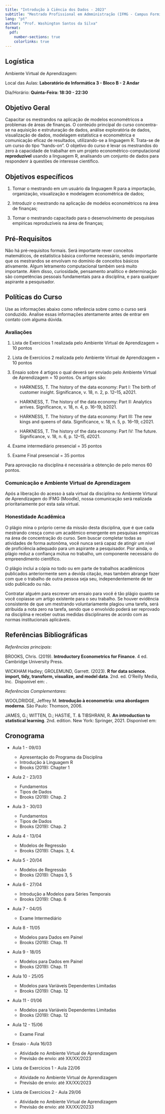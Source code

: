 ```yaml
---
title: "Introdução à Ciência dos Dados - 2023"
subtitle: "Mestrado Profissional em Admministração (IFMG - Campus Formiga)"
lang: "pt"
author: "Prof. Washington Santos da Silva"
format:
  pdf:
    number-sections: true
    colorlinks: true
---
```



## Logística

Ambiente Virtual de Aprendizagem: \url{https://ead.ifmg.edu.br/formiga/} 

Local das Aulas: **Laboratório de Informática 3 - Bloco B - 2 Andar**

Dia/Horário: **Quinta-Feira: 18:30 - 22:30**


## Objetivo Geral

Capacitar os mestrandos na aplicação de modelos econométricos a 
problemas de áreas de finanças. O conteúdo principal do curso concentra-se na 
aquisição e estruturação de dados, análise exploratória de dados, visualização 
de dados, modelagem estatística e econométrica e comunicação eficaz de resultados, utilizando-se a linguagem R. Trata-se de um curso do tipo 
"hands-on". O objetivo do curso é levar os mestrandos do zero à capacidade de trabalhar em um projeto econométrico-computacional **reproduzível** usando a linguagem R, analisando um conjunto de dados para respondenr à questões de interesse científico.


## Objetivos específicos

1. Tornar o mestrando em um usuário da linguagem R para a importação, 
   organização, visualização e modelagem econométrica de dados;

3. Introduzir o mestrando na aplicação de modelos econométricos na área de 
   finanças;

2. Tornar o mestrando capacitado para o desenvolvimento de pesquisas 
   empíricas reproduzíveis na área de finanças;


## Pré-Requisitos

Não há pré-requisitos formais. Será importante rever conceitos matemáticos, 
de estatística básica conforme necessário, sendo importante que os mestrandos se envolvam no domínio de conceitos básicos ativamente. Algum letramento 
computacional também será muito importante. Além disso, curiosidade, pensamento analítico e determinação são competências pessoais fundamentais para a 
disciplina, e para qualquer aspirante a pesquisador.

 
## Políticas do Curso

Use as informações abaixo como referência sobre como o curso será conduzido. 
Analise essas informações atentamente antes de entrar em contato com 
alguma dúvida. 


### Avaliações

1) Lista de Exercícios 1 realizada pelo Ambiente Virtual de Aprendizagem = 10 pontos

2) Lista de Exercícios 2 realizada pelo Ambiente Virtual de Aprendizagem = 10 pontos

3) Ensaio sobre 4 artigos o qual deverá ser enviado pelo Ambiente Virtual de Aprendizagem = 10 pontos. Os artigos são:

    - HARKNESS, T. The history of the data economy: Part I: The birth of 
      customer insight. Significance, v. 18, n. 2, p. 12–15, a2021.

    - HARKNESS, T. The history of the data economy: Part II: Analytics arrives.        Significance, v. 18, n. 4, p. 16–19, b2021.

    - HARKNESS, T. The history of the data economy: Part III: The new kings and 
      queens of data. Significance, v. 18, n. 5, p. 16–19, c2021.

    - HARKNESS, T. The history of the data economy: Part IV: The future. 
      Significance, v. 18, n. 6, p. 12–15, d2021.

4) Exame intermediário presencial = 35 pontos

5) Exame Final presencial = 35 pontos

Para aprovação na disciplina é necessária a obtenção de pelo menos 
60 pontos.


### Comunicação e Ambiente Virtual de Aprendizagem

Após a liberação do acesso à sala virtual da disciplina no Ambiente Virtural de 
Aprendizagem do IFMG (Moodle), nossa comunicação será realizada prioritariamente 
por esta sala virtual.


### Honestidade Acadêmica

O plágio mina o próprio cerne da missão desta disciplina, que é que cada 
mestrando cresça como um acadêmico emergente em pesquisas empíricas na área de 
concentração do curso. Sem buscar completar todas as atividades de 
forma autonôma, você nunca será capaz de atingir um nível de proficiência 
adequado para um aspirante a pesquisador. Pior ainda, o plágio reduz a confiança mútua no trabalho, um componente necessário do empreendimento científico.

O plágio inclui a cópia no todo ou em parte de trabalhos acadêmicos publicados 
anteriormente sem a devida citação, mas também abrange fazer com que o trabalho 
de outra pessoa seja seu, independentemente de ter sido publicado ou não. 

Contratar alguém para escrever um ensaio para você é tão plágio quanto se você 
copiasse um artigo existente para o seu trabalho. Se houver evidência 
consistente de que um mestrando voluntariamente plagiou uma tarefa, será 
atribuída a nota zero na tarefa, sendo que o envolvido poderá ser 
reprovado na disciplina e receber outras medidas disciplinares de acordo com 
as normas institucionais aplicáveis.


## Referências Bibliográficas

*Referências principais*:

BROOKS, Chris. (2019). **Introductory Econometrics for Finance**. 4 ed.
Cambridge University Press.

WICKHAM Hadley; GROLEMUND, Garrett. (2023). **R for data science. import, tidy, transform, visualize, and model data**. 2nd. ed. O’Reilly Media, Inc. 
Disponível em: \url{https://r4ds.hadley.nz}.


*Referências Complementares*:

WOOLDRIDGE, Jeffrey M. **Introdução à econometria: uma abordagem moderna**. 
São Paulo: Thomson, 2006.

JAMES, G.; WITTEN, D.; HASTIE, T. & TIBSHRANI, R. **An introduction to statistical learning**. 2nd. edition. New York: Springer, 2021. Disponível em: \url{https://www.statlearning.com/}


## Cronograma

- Aula 1 - 09/03

    - Apresentação do Programa da Disciplina
    - Introdução à Linguagem R
    - Brooks (2019): Chapter 1

- Aula 2 - 23/03

    - Fundamentos
    - Tipos de Dados
    - Brooks (2019): Chap. 2

- Aula 3 - 30/03

    - Fundamentos
    - Tipos de Dados
    - Brooks (2019): Chap. 2

- Aula 4 - 13/04  

    - Modelos de Regressão
    - Brooks (2019): Chaps. 3, 4.

- Aula 5 - 20/04

    - Modelos de Regressão
    - Brooks (2019): Chaps 3, 5

- Aula 6 - 27/04

    - Introdução a Modelos para Séries Temporais
    - Brooks (2019): Chap. 6

- Aula 7 - 04/05

    - Exame Intermediário

- Aula 8 - 11/05

    - Modelos para Dados em Painel
    - Brooks (2019): Chap. 11

- Aula 9 - 18/05 

    - Modelos para Dados em Painel
    - Brooks (2019): Chap. 11

- Aula 10 - 25/05

    - Modelos para Variáveis Dependentes Limitadas
    - Brooks (2019): Chap. 12

- Aula 11 - 01/06

    - Modelos para Variáveis Dependentes Limitadas
    - Brooks (2019): Chap. 12

- Aula 12 - 15/06

    - Exame Final

- Ensaio - Aula 16/03

    - Atividade no Ambiente Virtual de Aprendizagem 
    - Previsão de envio: até XX/XX/2023

- Lista de Exercícios 1 - Aula 22/06

    - Atividade no Ambiente Virtual de Aprendizagem 
    - Previsão de envio: até XX/XX/2023

- Lista de Exercícios 2 - Aula 29/06

    - Atividade no Ambiente Virtual de Aprendizagem
    - Previsão de envio: até XX/XX/20233

